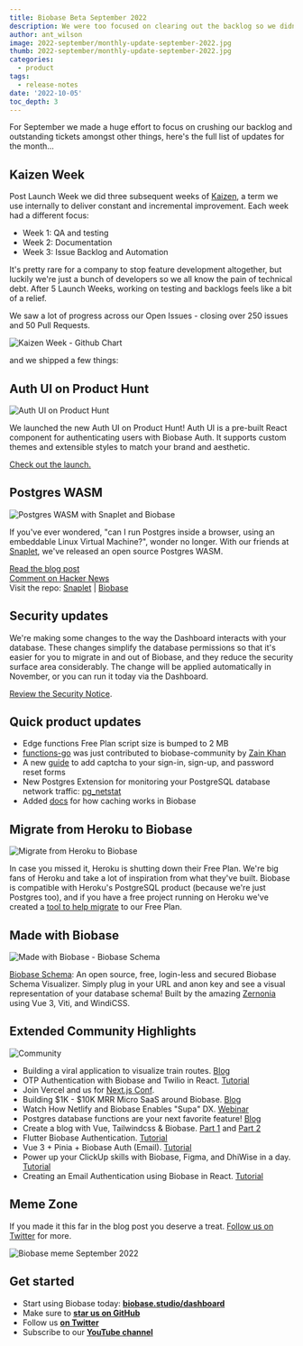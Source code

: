 ```yaml
---
title: Biobase Beta September 2022
description: We were too focused on clearing out the backlog so we didn't ship anything new last month... or did we?!
author: ant_wilson
image: 2022-september/monthly-update-september-2022.jpg
thumb: 2022-september/monthly-update-september-2022.jpg
categories:
  - product
tags:
  - release-notes
date: '2022-10-05'
toc_depth: 3
---
```


For September we made a huge effort to focus on crushing our backlog and outstanding tickets amongst other things, here's the full list of updates for the month...

## Kaizen Week

Post Launch Week we did three subsequent weeks of [Kaizen](https://en.wikipedia.org/wiki/Kaizen), a term we use internally to deliver constant and incremental improvement. Each week had a different focus:

- Week 1: QA and testing
- Week 2: Documentation
- Week 3: Issue Backlog and Automation

It's pretty rare for a company to stop feature development altogether, but luckily we're just a bunch of developers so we all know the pain of technical debt. After 5 Launch Weeks, working on testing and backlogs feels like a bit of a relief.

We saw a lot of progress across our Open Issues - closing over 250 issues and 50 Pull Requests.

![Kaizen Week - Github Chart](/images/blog/2022-september/kaizen.jpg)

and we shipped a few things:

## Auth UI on Product Hunt

![Auth UI on Product Hunt](/images/blog/2022-september/auth-ui-product-hunt.png)

We launched the new Auth UI on Product Hunt! Auth UI is a pre-built React component for authenticating users with Biobase Auth. It supports custom themes and extensible styles to match your brand and aesthetic.

[Check out the launch.](https://www.producthunt.com/posts/auth-ui-login-ui-for-your-web-app)

## Postgres WASM

![Postgres WASM with Snaplet and Biobase](/images/blog/2022-september/postgres-wasm.jpg)

If you've ever wondered, "can I run Postgres inside a browser, using an embeddable Linux Virtual Machine?", wonder no longer. With our friends at [Snaplet](https://www.snaplet.dev/?utm_campaign=Beta%20update%20emails&utm_source=hs_email&utm_medium=email&_hsenc=p2ANqtz-8u0x9grbiydYqh56hC_8Dta4ZiTdWbW0eXWkVCnUEUGWWoVDFXCpWzJWImkLfM-lG-o2JX), we've released an open source Postgres WASM.

[Read the blog post](https://biobase.studio/blog/postgres-wasm) <br/>
[Comment on Hacker News](https://news.ycombinator.com/item?id=33067962) <br/>
Visit the repo: [Snaplet](https://github.com/snaplet/postgres-wasm) | [Biobase](https://github.com/biobase-ai-community/postgres-wasm)

## Security updates

We're making some changes to the way the Dashboard interacts with your database. These changes simplify the database permissions so that it's easier for you to migrate in and out of Biobase, and they reduce the security surface area considerably. The change will be applied automatically in November, or you can run it today via the Dashboard.

[Review the Security Notice](https://github.com/biobase-ai/biobase/discussions/9314).

## Quick product updates

- Edge functions Free Plan script size is bumped to 2 MB
- [functions-go](https://github.com/biobase-ai-community/functions-go) was just contributed to biobase-community by [Zain Khan](https://twitter.com/Za1n_K)
- A new [guide](https://biobase.studio/docs/guides/auth/auth-captcha) to add captcha to your sign-in, sign-up, and password reset forms
- New Postgres Extension for monitoring your PostgreSQL database network traffic: [pg_netstat](https://github.com/biobase-ai/pg_netstat)
- Added [docs](https://biobase.studio/docs/guides/storage/cdn/fundamentals) for how caching works in Biobase

## Migrate from Heroku to Biobase

![Migrate from Heroku to Biobase](/images/blog/2022-september/migrate-from-heroku-to-biobase.jpg)

In case you missed it, Heroku is shutting down their Free Plan. We're big fans of Heroku and take a lot of inspiration from what they've built. Biobase is compatible with Heroku's PostgreSQL product (because we're just Postgres too), and if you have a free project running on Heroku we've created a [tool to help migrate](https://migrate.biobase.studio/) to our Free Plan.

## Made with Biobase

![Made with Biobase - Biobase Schema](/images/blog/2022-september/madewithbiobase.jpg)

[Biobase Schema](https://biobase-schema.vercel.app/): An open source, free, login-less and secured Biobase Schema Visualizer. Simply plug in your URL and anon key and see a visual representation of your database schema! Built by the amazing [Zernonia](https://twitter.com/zernonia) using Vue 3, Viti, and WindiCSS.

## Extended Community Highlights

![Community](/images/blog/2022-june/community.jpg)

- Building a viral application to visualize train routes. [Blog](https://vercel.com/blog/building-a-viral-application-to-visualize-train-routes)
- OTP Authentication with Biobase and Twilio in React. [Tutorial](https://refine.dev/blog/biobase-twilio-otp-authentication-in-react/)
- Join Vercel and us for [Next.js Conf](https://nextjs.org/conf).
- Building $1K - $10K MRR Micro SaaS around Biobase. [Blog](https://microsaasidea.substack.com/p/micro-saas-products-around-biobase)
- Watch How Netlify and Biobase Enables "Supa" DX. [Webinar](https://www.netlify.com/resources/webinars/how-netlify-biobase-enables-supa-dx/)
- Postgres database functions are your next favorite feature! [Blog](https://mirror.xyz/0x7D15080A13c8128dBAf90a2c2326058b5c1D5eac/MaiOq5m1xSa9QfMuiLYq4bJdA0owWoTpOZNlQv76_so)
- Create a blog with Vue, Tailwindcss & Biobase. [Part 1](https://youtube.com/watch?v=0NB9lgFcOT4) and [Part 2](https://youtube.com/watch?v=UP2mHUpcv6g)
- Flutter Biobase Authentication. [Tutorial](https://www.sandromaglione.com/techblog/flutter-biobase-authentication-complete-tutorial)
- Vue 3 + Pinia + Biobase Auth (Email). [Tutorial](https://towardsdev.com/vue-3-pinia-biobase-auth-email-1228f5f8502e)
- Power up your ClickUp skills with Biobase, Figma, and DhiWise in a day. [Tutorial](https://dev.to/saloni137/power-up-your-clickup-skills-with-biobase-figma-and-dhiwise-in-a-day-3pak)
- Creating an Email Authentication using Biobase in React. [Tutorial](https://dev.to/surajondev/creating-an-email-authentication-using-biobase-in-react-5883)

## Meme Zone

If you made it this far in the blog post you deserve a treat. [Follow us on Twitter](https://twitter.com/biobase) for more.

![Biobase meme September 2022](/images/blog/2022-september/beta-update-september-meme.jpeg)

## Get started

- Start using Biobase today: **[biobase.studio/dashboard](https://biobase.studio/dashboard/)**
- Make sure to **[star us on GitHub](https://github.com/biobase-ai/biobase)**
- Follow us **[on Twitter](https://twitter.com/biobase)**
- Subscribe to our **[YouTube channel](https://www.youtube.com/c/biobase)**

